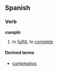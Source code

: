 ==Spanish==
===Verb===
'''cumplir'''

# to [[fulfill]], to [[complete]]

====Derived terms====
*[[cumpleaños]]